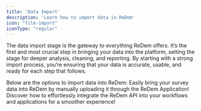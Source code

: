 ```yaml
---
title: 'Data Import'
description: 'Learn how to import data in ReDem'
icon: "file-import"
iconType: "regular"
---
```


The data import stage is the gateway to everything ReDem offers. It’s the first and most crucial step in bringing your data into the platform, setting the stage for deeper analysis, cleaning, and reporting. By starting with a strong import process, you’re ensuring that your data is accurate, usable, and ready for each step that follows.

Below are the options to import data into ReDem:
<CardGroup cols={2}>
  <Card title="Manual Data Import" icon="file-import">
    Easily bring your survey data into ReDem by manually uploading it through the ReDem Application!
  </Card>
  <Card title="Import Data via API" icon="code" href="/api-reference/intro/introduction">
    Discover how to effortlessly integrate the ReDem API into your workflows and applications for a smoother experience!
  </Card>
</CardGroup>